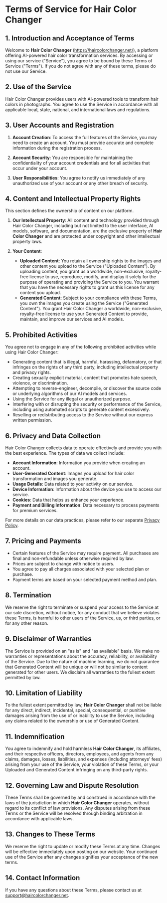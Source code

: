 # Terms of Service for Hair Color Changer

## 1\. Introduction and Acceptance of Terms

Welcome to **Hair Color Changer** (https://haircolorchanger.net/), a platform offering AI-powered hair color transformation services. By accessing or using our service ("Service"), you agree to be bound by these Terms of Service ("Terms"). If you do not agree with any of these terms, please do not use our Service.

## 2\. Use of the Service

Hair Color Changer provides users with AI-powered tools to transform hair colors in photographs. You agree to use the Service in accordance with all applicable local, state, national, and international laws and regulations.

## 3\. User Accounts and Registration

1.  **Account Creation**: To access the full features of the Service, you may need to create an account. You must provide accurate and complete information during the registration process.

2.  **Account Security**: You are responsible for maintaining the confidentiality of your account credentials and for all activities that occur under your account.

3.  **User Responsibilities**: You agree to notify us immediately of any unauthorized use of your account or any other breach of security.

## 4\. Content and Intellectual Property Rights

This section defines the ownership of content on our platform.

1.  **Our Intellectual Property**: All content and technology provided through Hair Color Changer, including but not limited to the user interface, AI models, software, and documentation, are the exclusive property of **Hair Color Changer** and are protected under copyright and other intellectual property laws.

2.  **Your Content**:

      * **Uploaded Content**: You retain all ownership rights to the images and other content you upload to the Service ("Uploaded Content"). By uploading content, you grant us a worldwide, non-exclusive, royalty-free license to use, reproduce, modify, and display it solely for the purpose of operating and providing the Service to you. You warrant that you have the necessary rights to grant us this license for any content you upload.
      * **Generated Content**: Subject to your compliance with these Terms, you own the images you create using the Service ("Generated Content"). You grant Hair Color Changer a worldwide, non-exclusive, royalty-free license to use your Generated Content to provide, maintain, and improve our services and AI models.

## 5\. Prohibited Activities

You agree not to engage in any of the following prohibited activities while using Hair Color Changer:

  * Generating content that is illegal, harmful, harassing, defamatory, or that infringes on the rights of any third party, including intellectual property and privacy rights.
  * Creating sexually explicit material, content that promotes hate speech, violence, or discrimination.
  * Attempting to reverse-engineer, decompile, or discover the source code or underlying algorithms of our AI models and services.
  * Using the Service for any illegal or unauthorized purpose.
  * Interfering with or disrupting the security or performance of the Service, including using automated scripts to generate content excessively.
  * Reselling or redistributing access to the Service without our express written permission.

## 6\. Privacy and Data Collection

Hair Color Changer collects data to operate effectively and provide you with the best experience. The types of data we collect include:

  * **Account Information**: Information you provide when creating an account.
  * **User-Generated Content**: Images you upload for hair color transformation and images you generate.
  * **Usage Details**: Data related to your activity on our service.
  * **Device Information**: Information about the device you use to access our service.
  * **Cookies**: Data that helps us enhance your experience.
  * **Payment and Billing Information**: Data necessary to process payments for premium services.

For more details on our data practices, please refer to our separate [Privacy Policy](/privacy-policy).

## 7\. Pricing and Payments

  * Certain features of the Service may require payment. All purchases are final and non-refundable unless otherwise required by law.
  * Prices are subject to change with notice to users.
  * You agree to pay all charges associated with your selected plan or purchase.
  * Payment terms are based on your selected payment method and plan.

## 8\. Termination

We reserve the right to terminate or suspend your access to the Service at our sole discretion, without notice, for any conduct that we believe violates these Terms, is harmful to other users of the Service, us, or third parties, or for any other reason.

## 9\. Disclaimer of Warranties

The Service is provided on an "as is" and "as available" basis. We make no warranties or representations about the accuracy, reliability, or availability of the Service. Due to the nature of machine learning, we do not guarantee that Generated Content will be unique or will not be similar to content generated for other users. We disclaim all warranties to the fullest extent permitted by law.

## 10\. Limitation of Liability

To the fullest extent permitted by law, **Hair Color Changer** shall not be liable for any direct, indirect, incidental, special, consequential, or punitive damages arising from the use of or inability to use the Service, including any claims related to the ownership or use of Generated Content.

## 11\. Indemnification

You agree to indemnify and hold harmless **Hair Color Changer**, its affiliates, and their respective officers, directors, employees, and agents from any claims, damages, losses, liabilities, and expenses (including attorneys' fees) arising from your use of the Service, your violation of these Terms, or your Uploaded and Generated Content infringing on any third-party rights.

## 12\. Governing Law and Dispute Resolution

These Terms shall be governed by and construed in accordance with the laws of the jurisdiction in which **Hair Color Changer** operates, without regard to its conflict of law provisions. Any disputes arising from these Terms or the Service will be resolved through binding arbitration in accordance with applicable laws.

## 13\. Changes to These Terms

We reserve the right to update or modify these Terms at any time. Changes will be effective immediately upon posting on our website. Your continued use of the Service after any changes signifies your acceptance of the new terms.

## 14\. Contact Information

If you have any questions about these Terms, please contact us at support@haircolorchanger.net.